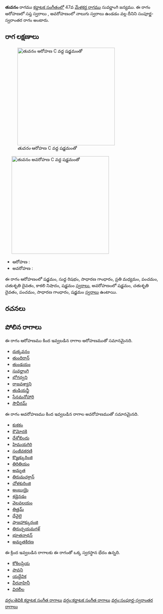 {{Infobox ragam
	| name          	=  తువనం
	| synonym	    	= 
	| mela          	= 
	| chakra        	= 
	| janaka        	= 
	| type          	= సంపూర్ణ-స్వరాంతర
	| arohanam      	= {{svaraC|S|R1|G2|M2|P|D2|N3|S'}} 
	| avarohanam    	= {{svaraC|S'|D2|P|G2|S}}
	| jeeva         	=
	| chhaya        	=
	| nyasa         	=
	| vishesha      	= 
	| equivalent  		= 
}}
{{కర్ణాటక సంగీత రాగాలు}}
''' తువనం''' రాగము [[కర్ణాటక సంగీతం]]లో 47వ [[మేళకర్త రాగము]] సువర్ణాంగి జన్యము.  ఈ రాగం ఆరోహణలో సప్త స్వరాలు , అవరోహణంలో నాలుగు స్వరాలు ఉండడం వల్ల దీనిని సంపూర్ణ-స్వరాంతర రాగం అంటారు.


==రాగ లక్షణాలు==
[[Image:tuvanam_ar_kb2wiki.png|thumb|right|316px|'' తువనం'' ఆరోహణ C వద్ద షడ్జమంతో]]
	[[Image:tuvanam_av_kb2wiki.png|thumb|right|316px|'' తువనం'' అవరోహణ C వద్ద షడ్జమంతో]]

* ఆరోహణ : {{svaraC|S|R1|G2|M2|P|D2|N3|S'}} 
* అవరోహణ : {{svaraC|S'|D2|P|G2|S}}

ఈ రాగం ఆరోహణంలో షడ్జమం, సుద్ద  రిషభం, సాధారణ  గాంధారం, ప్రతి మధ్యమం, పంచమం, చతుశృతి దైవతం, కాకలి  నిషాదం, షడ్జమం [[స్వరాలు]], అవరోహణంలో షడ్జమం, చతుశృతి దైవతం, పంచమం, సాధారణ  గాంధారం, షడ్జమం [[స్వరాలు]] ఉంటాయి.

==రచనలు==



==పోలిన రాగాలు==
ఈ రాగం ఆరోహణము కింద ఇవ్వబడిన రాగాల ఆరోహణముతో సమానమైనది.
* [[దుక్కవనం]]
* [[తుందిరాన్]]
* [[తుండయం]]
* [[సువర్ణాంగి]]
* [[భోగధ్వని]]
* [[రాజవశ్యాని]]
* [[ తుడియన్జీ]]
* [[సేనమనోహారి]]
* [[సౌవీరమ్]]

ఈ రాగం అవరోహణము కింద ఇవ్వబడిన రాగాల అవరోహణముతో సమానమైనది.
* [[కుకకం]]
* [[కౌమోదకి]]
* [[దేశోబిందు]]
* [[హిమయగిరి]]
* [[సంజీవకరణి]]
* [[కొజ్హక్కురింజి]]
* [[తిరితియం]]
* [[అమృత]]
* [[తిరుమచక్రాన్]]
* [[ చోళకురింజి]]
* [[అంబుయై]]
* [[శడైనడం]]
* [[వెలవలయం]]
* [[తిత్తమ్]]
* [[ దేవైలై]]
* [[షాజహాక్కురంజి]]
* [[తిరుచ్చయమగళ్]]
* [[భూతనాథన్]]
* [[అమృతకిరణ]]

ఈ క్రింద ఇవ్వబడిన రాగాలకు ఈ రాగంతో ఒక్క స్వరస్థాన భేదం ఉన్నది.
* [[కోకిలప్రియ]]
* [[పావని]]
* [[యద్దేవిక]]
* [[వీరవాహినీ]]
* [[విరలీల]]



[[వర్గం:తెవికి కర్ణాటక సంగీత రాగాలు]]
[[వర్గం:కర్ణాటక సంగీత రాగాలు]]
[[వర్గం:సంపూర్ణ-స్వరాంతర రాగాలు]]
